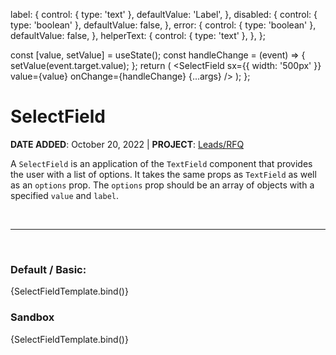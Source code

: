 

  label: {
    control: { type: 'text' },
    defaultValue: 'Label',
  },
  disabled: {
    control: { type: 'boolean' },
    defaultValue: false,
  },
  error: {
    control: { type: 'boolean' },
    defaultValue: false,
  },
  helperText: {
    control: { type: 'text' },
  },
};

<Meta
  title='Atoms/Field/SelectField'
  component={SelectField}
  argTypes={argTypes}
/>

  const [value, setValue] = useState();
  const handleChange = (event) => {
    setValue(event.target.value);
  };
  return (
    <SelectField
      sx={{ width: '500px' }}
      value={value}
      onChange={handleChange}
      {...args}
    />
  );
};

# SelectField

**DATE ADDED**: October 20, 2022 | **PROJECT**: [Leads/RFQ](https://www.notion.so/gethearth/Leads-Request-a-Quote-RFQ-185a5e3b927846e5860eb07ab874cb3c)

A `SelectField` is an application of the `TextField` component that provides the user with a list of options.
It takes the same props as `TextField` as well as an `options` prop. The `options` prop should be an array of
objects with a specified `value` and `label`.

<br />

---

<br />

### Default / Basic:

<Canvas>
  <Story
    name='Basic'
    component={SelectField}
    args={{
      options: [
        { value: 'one', label: 'option one' },
        { value: 'two', label: 'option two' },
      ],
      label: 'Label',
    }}
  >
    {SelectFieldTemplate.bind()}
  </Story>
</Canvas>

### Sandbox

<Canvas>
  <Story
    name='Sandbox'
    args={{
      options: [
        { value: 'one', label: 'option one' },
        { value: 'two', label: 'option two' },
      ],
    }}
  >
    {SelectFieldTemplate.bind()}
  </Story>
</Canvas>

<ArgsTable of={SelectField} story='Sandbox' />
